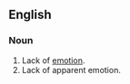 ==English==
===Noun===
{{en-noun|sg=[[flat]] [[affect]]}}

# Lack of [[emotion]].
# Lack of apparent emotion.